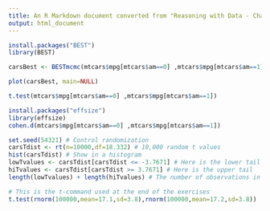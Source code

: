```yaml
---
title: An R Markdown document converted from "Reasoning with Data - Chapter 5.ipynb"
output: html_document
---
```


```r
install.packages("BEST")
library(BEST)
```

```r
carsBest <- BESTmcmc(mtcars$mpg[mtcars$am==0] ,mtcars$mpg[mtcars$am==1]) # Runs OK, JAGS must be installed on VM
```

```r
plot(carsBest, main=NULL)
```

```r
t.test(mtcars$mpg[mtcars$am==0] ,mtcars$mpg[mtcars$am==1])
```

```r
install.packages("effsize")
library(effsize)
cohen.d(mtcars$mpg[mtcars$am==0] ,mtcars$mpg[mtcars$am==1])
```

```r
set.seed(54321) # Control randomization
carsTdist <- rt(n=10000,df=18.332) # 10,000 random t values
hist(carsTdist) # Show in a histogram
lowTvalues <- carsTdist[carsTdist <= -3.7671] # Here is the lower tail
hiTvalues <- carsTdist[carsTdist >= 3.7671] # Here is the upper tail
length(lowTvalues) + length(hiTvalues) # The number of observations in the tails
```

```r
# This is the t-command used at the end of the exercises
t.test(rnorm(100000,mean=17.1,sd=3.8),rnorm(100000,mean=17.2,sd=3.8))
```

